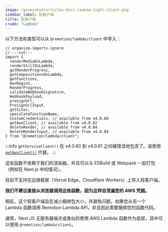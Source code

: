 ```yaml
---
image: /generated/articles-docs-lambda-light-client.png
sidebar_label: 轻客户端
title: 轻客户端
crumb: "Lambda"
---
```


以下方法和类型可以从 `@remotion/lambda/client` 中导入：

```tsx twoslash
// organize-imports-ignore
// ---cut---
import {
  renderMediaOnLambda,
  renderStillOnLambda,
  getRenderProgress,
  getCompositionsOnLambda,
  getFunctions,
  AwsRegion,
  RenderProgress,
  validateWebhookSignature,
  WebhookPayload,
  presignUrl,
  PresignUrlInput,
  getSites,
  speculateFunctionName,
  CustomCredentials, // available from v4.0.60
  getAwsClient, // available from v4.0.82
  deleteRender, // available from v4.0.84
  DeleteRenderInput, // available from v4.0.84
} from "@remotion/lambda/client";
```

:::info
`getServiceClient()` 在 v4.0.60 到 v4.0.81 之间被错误地包含了。请使用 [`getAwsClient()`](/docs/lambda/getawsclient) 代替。
:::

这些函数不依赖于我们的渲染器，并且可以与 ESBuild 或 Webpack 一起打包（例如在 Next.js 中的情况）。

目前不支持在边缘框架（Vercel Edge、Cloudflare Workers）上导入轻客户端。

**我们不建议直接从浏览器调用这些函数，因为这样会泄漏您的 AWS 凭据。**

相反，这个轻客户端旨在减小捆绑包大小，并避免问题，如果您从另一个 Lambda 函数调用 Remotion Lambda API，并且因此需要捆绑您的函数代码。

通常，Next.JS 无服务器端点或类似的使用 AWS Lambda 函数作为底层，其中可以使用 `@remotion/lambda/client`。
